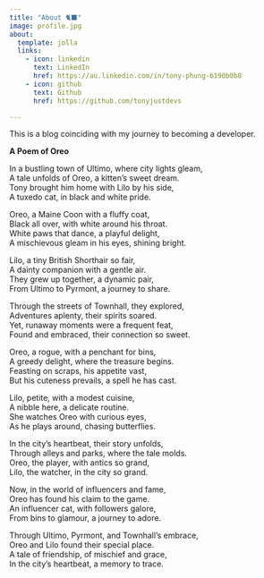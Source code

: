 ```yaml
---
title: "About 🐈‍⬛"
image: profile.jpg
about:
  template: jolla
  links:
    - icon: linkedin
      text: LinkedIn
      href: https://au.linkedin.com/in/tony-phung-6190b0b8
    - icon: github
      text: Github
      href: https://github.com/tonyjustdevs

---
```


This is a blog coinciding with my journey to becoming a developer.  

**A Poem of Oreo**  

In a bustling town of Ultimo, where city lights gleam,  
A tale unfolds of Oreo, a kitten’s sweet dream.  
Tony brought him home with Lilo by his side,  
A tuxedo cat, in black and white pride.  

Oreo, a Maine Coon with a fluffy coat,  
Black all over, with white around his throat.  
White paws that dance, a playful delight,  
A mischievous gleam in his eyes, shining bright.  

Lilo, a tiny British Shorthair so fair,  
A dainty companion with a gentle air.  
They grew up together, a dynamic pair,  
From Ultimo to Pyrmont, a journey to share.  

Through the streets of Townhall, they explored,  
Adventures aplenty, their spirits soared.  
Yet, runaway moments were a frequent feat,  
Found and embraced, their connection so sweet.  

Oreo, a rogue, with a penchant for bins,  
A greedy delight, where the treasure begins.  
Feasting on scraps, his appetite vast,  
But his cuteness prevails, a spell he has cast.  

Lilo, petite, with a modest cuisine,  
A nibble here, a delicate routine.  
She watches Oreo with curious eyes,  
As he plays around, chasing butterflies.  

In the city’s heartbeat, their story unfolds,  
Through alleys and parks, where the tale molds.  
Oreo, the player, with antics so grand,  
Lilo, the watcher, in the city so grand.  

Now, in the world of influencers and fame,  
Oreo has found his claim to the game.  
An influencer cat, with followers galore,  
From bins to glamour, a journey to adore.  

Through Ultimo, Pyrmont, and Townhall’s embrace,  
Oreo and Lilo found their special place.  
A tale of friendship, of mischief and grace,  
In the city’s heartbeat, a memory to trace.  
